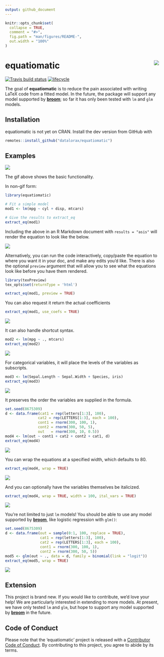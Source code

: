 ```yaml
---
output: github_document
---
```


<!-- README.md is generated from README.Rmd. Please edit that file -->

```r
knitr::opts_chunk$set(
  collapse = TRUE,
  comment = "#>",
  fig.path = "man/figures/README-",
  out.width = "100%"
)
```

# equatiomatic <img src="tools/logo.png" align="right"/>

<!-- badges: start -->
[![Travis build status](https://travis-ci.org/datalorax/equatiomatic.svg?branch=master)](https://travis-ci.org/datalorax/equatiomatic) 
[![lifecycle](https://img.shields.io/badge/lifecycle-experimental-orange.svg)](https://www.tidyverse.org/lifecycle/#experimental)
<!-- badges: end -->

The goal of **equatiomatic** is to reduce the pain associated with writing LaTeX
code from a fitted model. In the future, the package will support any model
supported by [**broom**](https://cran.r-project.org/package=broom); so far it
has only been tested with `lm` and `glm` models.


## Installation

equatiomatic is not yet on CRAN. Install the dev version from GitHub with

``` r
remotes::install_github("datalorax/equatiomatic")
```

## Examples

![](man/figures/equatiomatic.gif)

The gif above shows the basic functionality. 

In non-gif form: 

```r
library(equatiomatic)

# Fit a simple model
mod1 <- lm(mpg ~ cyl + disp, mtcars)

# Give the results to extract_eq
extract_eq(mod1)
```

Including the above in an R Markdown document with `results = "asis"` will
render the equation to look like the below.

![](man/figures/eq1.png)

Alternatively, you can run the code interactively, copy/paste the equation to
where you want it in your doc, and make any edits you'd like. There is also the
optional `preview` argument that will allow you to see what the equations look
like before you have them rendered.

```r
library(texPreview)
tex_opts$set(returnType = 'html')
```

```r
extract_eq(mod1, preview = TRUE)
```

You can also request it return the actual coefficients

```r
extract_eq(mod1, use_coefs = TRUE)
```

![](man/figures/eq2.png)

It can also handle shortcut syntax. 

```r
mod2 <- lm(mpg ~ ., mtcars)
extract_eq(mod2)
```

![](man/figures/eq3.png)

For categorical variables, it will place the levels of the variables as
subscripts.

```r
mod3 <- lm(Sepal.Length ~ Sepal.Width + Species, iris)
extract_eq(mod3)
```

![](man/figures/eq4.png)

It preserves the order the variables are supplied in the formula.

```r
set.seed(8675309)
d <- data.frame(cat1 = rep(letters[1:3], 100),
               cat2 = rep(LETTERS[1:3], each = 100),
               cont1 = rnorm(300, 100, 1),
               cont2 = rnorm(300, 50, 5),
               out   = rnorm(300, 10, 0.5))
mod4 <- lm(out ~ cont1 + cat2 + cont2 + cat1, d)
extract_eq(mod4)
```

![](man/figures/eq5.png)


You can wrap the equations at a specified width, which defaults to 80.

```r
extract_eq(mod4, wrap = TRUE)
```

![](man/figures/eq6.png)


And you can optionally have the variables themselves be italicized.

```r
extract_eq(mod4, wrap = TRUE, width = 100, ital_vars = TRUE)
```

![](man/figures/eq7.png)

You're not limited to just `lm` models! You should be able to use any model
supported by [**broom**](https://cran.r-project.org/package=broom), like
logistic regression with `glm()`:

```r
set.seed(8675309)
d <- data.frame(out = sample(0:1, 100, replace = TRUE),
                cat1 = rep(letters[1:3], 100),
                cat2 = rep(LETTERS[1:3], each = 100),
                cont1 = rnorm(300, 100, 1),
                cont2 = rnorm(300, 50, 5))
mod5 <- glm(out ~ ., data = d, family = binomial(link = "logit"))
extract_eq(mod5, wrap = TRUE)
```

![](man/figures/eq8.png)


## Extension

This project is brand new. If you would like to contribute, we'd love your help!
We are particularly interested in extending to more models. At present, we have
only tested `lm` and `glm`, but hope to support any model supported by
[**broom**](https://cran.r-project.org/package=broom) in the future.


## Code of Conduct

Please note that the 'equatiomatic' project is released with a
[Contributor Code of Conduct](CODE_OF_CONDUCT.md).
By contributing to this project, you agree to abide by its terms.

